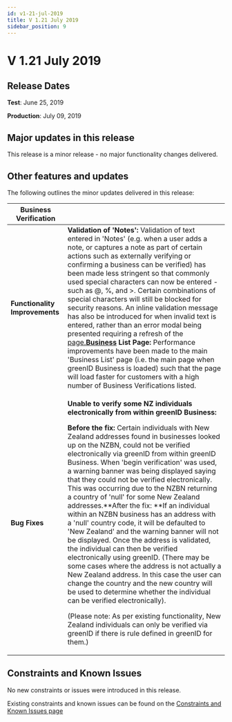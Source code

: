 ```yaml
---
id: v1-21-jul-2019
title: V 1.21 July 2019
sidebar_position: 9
---
```


# V 1.21 July 2019

## Release Dates

**Test**: June 25, 2019

**Production**: July 09, 2019

## Major updates in this release

This release is a minor release - no major functionality changes delivered.

## Other features and updates

The following outlines the minor updates delivered in this release:

| **Business Verification**      |                                                                                                                                                                                                                                                                                                                                                                                                                                                                                                                                                                                                                                                                                                                                                                                                                                                                                                                                                                                                                                                                                                                                                                                                                                 |
| ------------------------------ | ------------------------------------------------------------------------------------------------------------------------------------------------------------------------------------------------------------------------------------------------------------------------------------------------------------------------------------------------------------------------------------------------------------------------------------------------------------------------------------------------------------------------------------------------------------------------------------------------------------------------------------------------------------------------------------------------------------------------------------------------------------------------------------------------------------------------------------------------------------------------------------------------------------------------------------------------------------------------------------------------------------------------------------------------------------------------------------------------------------------------------------------------------------------------------------------------------------------------------- |
| **Functionality Improvements** | **Validation of 'Notes':** Validation of text entered in 'Notes' (e.g. when a user adds a note, or captures a note as part of certain actions such as externally verifying or confirming a business can be verified) has been made less stringent so that commonly used special characters can now be entered - such as @, %, and >. Certain combinations of special characters will still be blocked for security reasons. An inline validation message has also be introduced for when invalid text is entered, rather than an error modal being presented requiring a refresh of the [page.](https://vixverify.atlassian.net/wiki/spaces/GREEN/pages/452460547/greenID+Business+Constraints+and+Known+Issues)**[Business](https://vixverify.atlassian.net/wiki/spaces/GREEN/pages/452460547/greenID+Business+Constraints+and+Known+Issues) List Page:** Performance improvements have been made to the main 'Business List' page (i.e. the main page when greenID Business is loaded) such that the page will load faster for customers with a high number of Business Verifications listed.                                                                                                                                 |
| **Bug Fixes**                  | <p>**Unable to verify some NZ individuals electronically from within greenID Business:**</p><p>**Before the fix:** Certain individuals with New Zealand addresses found in businesses looked up on the NZBN, could not be verified electronically via greenID from within greenID Business. When 'begin verification' was used, a warning banner was being displayed saying that they could not be verified electronically. This was occurring due to the NZBN returning a country of 'null' for some New Zealand addresses.\*\*After the fix: \*\*If an individual within an NZBN business has an address with a 'null' country code, it will be defaulted to 'New Zealand' and the warning banner will not be displayed. Once the address is validated, the individual can then be verified electronically using greenID. (There may be some cases where the address is not actually a New Zealand address. In this case the user can change the country and the new country will be used to determine whether the individual can be verified electronically).</p><p>(Please note: As per existing functionality, New Zealand individuals can only be verified via greenID if there is rule defined in greenID for them.)</p> |

## Constraints and Known Issues

No new constraints or issues were introduced in this release.

Existing constraints and known issues can be found on the [Constraints and Known Issues page](https://vixverify.atlassian.net/wiki/spaces/GREEN/pages/452460547/greenID+Business+Constraints+and+Known+Issues)

